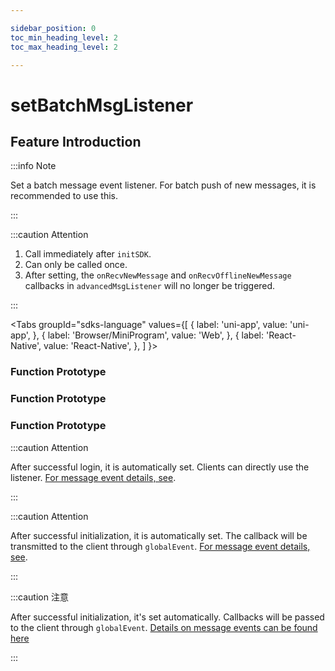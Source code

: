 ```yaml
---

sidebar_position: 0
toc_min_heading_level: 2
toc_max_heading_level: 2

---
```


# setBatchMsgListener

## Feature Introduction

:::info Note

Set a batch message event listener. For batch push of new messages, it is recommended to use this.

:::

:::caution Attention

1. Call immediately after `initSDK`.
2. Can only be called once.
3. After setting, the `onRecvNewMessage` and `onRecvOfflineNewMessage` callbacks in `advancedMsgListener` will no longer be triggered.

:::

<Tabs
groupId="sdks-language"
values={[
{ label: 'uni-app', value: 'uni-app', },
{ label: 'Browser/MiniProgram', value: 'Web', },
{ label: 'React-Native', value: 'React-Native', },
]
}>

<TabItem value="Flutter">

### Function Prototype

</TabItem>

<TabItem value="iOS">

### Function Prototype

</TabItem>

<TabItem value="Android">

### Function Prototype

</TabItem>

<TabItem value="Web">

:::caution Attention

After successful login, it is automatically set. Clients can directly use the listener. [For message event details, see](/listener/batchMsgListener.mdx).

:::

</TabItem>

<TabItem value="uni-app">

:::caution Attention

After successful initialization, it is automatically set. The callback will be transmitted to the client through `globalEvent`. [For message event details, see](/listener/batchMsgListener.mdx).

:::

</TabItem>
<TabItem value="React-Native">

:::caution 注意

After successful initialization, it's set automatically. Callbacks will be passed to the client through `globalEvent`. [Details on message events can be found here](docs/sdks/listener/batchMsgListener.mdx)

:::

</TabItem>
</Tabs>
